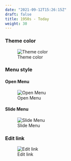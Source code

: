 ```yaml
---
date: "2021-09-12T15:26:15Z"
draft: false
title: 1950s - Today
weight: 30
---
```


### Theme color

![Theme color](https://raw.githubusercontent.com/thingsym/hugo-theme-techdoc/master/images/screenshot-theme-color.png)

### Menu style

#### Open Menu

![Open Menu](https://raw.githubusercontent.com/thingsym/hugo-theme-techdoc/master/images/screenshot-open-menu.png)

#### Slide Menu

![Slide Menu](https://raw.githubusercontent.com/thingsym/hugo-theme-techdoc/master/images/screenshot-slide-menu.gif)

### Edit link

![Edit link](https://raw.githubusercontent.com/thingsym/hugo-theme-techdoc/master/images/screenshot-edit-link.png)
